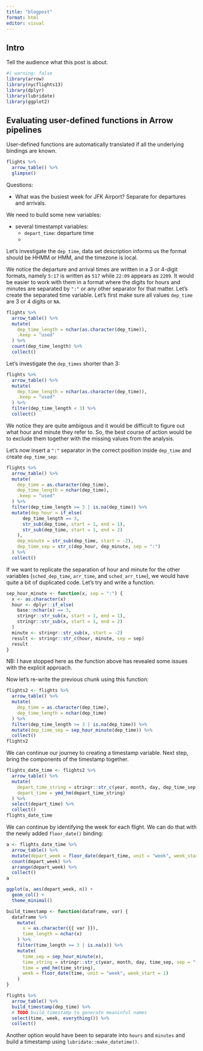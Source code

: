 ```yaml
---
title: "blogpost"
format: html
editor: visual
---
```


## Intro

Tell the audience what this post is about.


```r
#| warning: false
library(arrow)
library(nycflights13)
library(dplyr)
library(lubridate)
library(ggplot2)
```


## Evaluating user-defined functions in Arrow pipelines

User-defined functions are automatically translated if all the underlying bindings are known.

```r
flights %>% 
  arrow_table() %>% 
  glimpse()
```

Questions:

* What was the busiest week for JFK Airport? Separate for departures and arrivals.

We need to build some new variables: 

* several timestampt variables:
  * `depart_time`: departure time
  * 

Let's investigate the `dep_time`, data set description informs us the format should be HHMM or HMM, and the timezone is local. 

We notice the departure and arrival times are written in a 3 or 4-digit formats, namely `5:17` is written as 
`517` while `22:09` appears as `2209`. It would be easier to work with them in a format where the digits for hours and minutes are separated by `":"` or any other separator for that matter. Let's create the separated time
variable. Let's first make sure all values `dep_time` are 3 or 4 digits or `NA`.

```r
flights %>% 
  arrow_table() %>% 
  mutate(
    dep_time_length = nchar(as.character(dep_time)),
    .keep = "used"
  ) %>% 
  count(dep_time_length) %>% 
  collect()
```

Let's investigate the `dep_times` shorter than 3:
```r
flights %>% 
  arrow_table() %>% 
  mutate(
    dep_time_length = nchar(as.character(dep_time)),
    .keep = "used"
  ) %>% 
  filter(dep_time_length < 3) %>% 
  collect()
```

We notice they are quite ambigous and it would be difficult to figure out what hour and minute they refer to. So, the best course of action would be to exclude them together with the missing values from the analysis.

Let's now insert a `":"` separator in the correct position inside `dep_time` and create `dep_time_sep`:

```r
flights %>% 
  arrow_table() %>% 
  mutate(
    dep_time = as.character(dep_time),
    dep_time_length = nchar(dep_time),
    .keep = "used"
  ) %>% 
  filter(dep_time_length >= 3 | is.na(dep_time)) %>% 
  mutate(dep_hour = if_else(
      dep_time_length == 3,
      str_sub(dep_time, start = 1, end = 1),
      str_sub(dep_time, start = 1, end = 2)
    ),
    dep_minute = str_sub(dep_time, start = -2),
    dep_time_sep = str_c(dep_hour, dep_minute, sep = ":")
  ) %>% 
  collect()
```

If we want to replicate the separation of hour and minute for the other variables (`sched_dep_time`, `arr_time`, and `sched_arr_time`), we would have quite a bit of duplicated code. Let's try and write a function.

```r
sep_hour_minute <- function(x, sep = ":") {
  x <- as.character(x)
  hour <- dplyr::if_else(
    base::nchar(x) == 3,
    stringr::str_sub(x, start = 1, end = 1),
    stringr::str_sub(x, start = 1, end = 2)
  )
  minute <- stringr::str_sub(x, start = -2)
  result <- stringr::str_c(hour, minute, sep = sep)
  result
}
```

NB: I have stopped here as the function above has revealed some issues with the explicit approach.

Now let's re-write the previous chunk using this function:

```r
flights2 <- flights %>% 
  arrow_table() %>% 
  mutate(
    dep_time = as.character(dep_time),
    dep_time_length = nchar(dep_time)
  ) %>% 
  filter(dep_time_length >= 3 | is.na(dep_time)) %>% 
  mutate(dep_time_sep = sep_hour_minute(dep_time)) %>% 
  collect()
flights2
```

We can continue our journey to creating a timestamp variable. Next step, bring the components of the timestamp together.

```r
flights_date_time <- flights2 %>% 
  arrow_table() %>% 
  mutate(
    depart_time_string = stringr::str_c(year, month, day, dep_time_sep, sep = "-"),
    depart_time = ymd_hm(depart_time_string)
  ) %>%
  select(depart_time) %>% 
  collect()
flights_date_time
```
We can continue by identifying the week for each flight. We can do that with the newly added `floor_date()` binding:
```r
a <- flights_date_time %>% 
  arrow_table() %>% 
  mutate(depart_week = floor_date(depart_time, unit = "week", week_start = 1)) %>% 
  count(depart_week) %>% 
  arrange(depart_week) %>% 
  collect()
a
```


```r
ggplot(a, aes(depart_week, n)) +
  geom_col() +
  theme_minimal()
```

```r
build_timestamp <- function(dataframe, var) {
  dataframe %>% 
    mutate(
      x = as.character({{ var }}),
      time_length = nchar(x)
    ) %>% 
    filter(time_length >= 3 | is.na(x)) %>% 
    mutate(
      time_sep = sep_hour_minute(x),
      time_string = stringr::str_c(year, month, day, time_sep, sep = "-"),
      time = ymd_hm(time_string),
      week = floor_date(time, unit = "week", week_start = 1)
    )
}
```

```r
flights %>% 
  arrow_table() %>%
  build_timestamp(dep_time) %>%
  # TODO build_timestamp to generate meaninful names
  select(time, week, everything()) %>% 
  collect()
```

Another option would have been to separate into `hours` and `minutes` and build a timestamp using `lubridate::make_datetime()`. 
